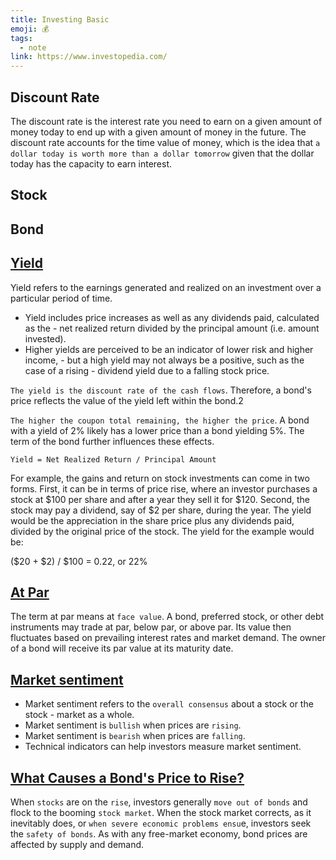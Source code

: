 ```yaml
---
title: Investing Basic
emoji: 💰
tags:
  - note
link: https://www.investopedia.com/
---
```


## Discount Rate

The discount rate is the interest rate you need to earn on a given amount of money today to end up with a given amount of money in the future. The discount rate accounts for the time value of money, which is the idea that `a dollar today is worth more than a dollar tomorrow` given that the dollar today has the capacity to earn interest.

## Stock

## Bond

## [Yield](https://www.investopedia.com/terms/y/yield.asp)

Yield refers to the earnings generated and realized on an investment over a particular period of time.

- Yield includes price increases as well as any dividends paid, calculated as the - net realized return divided by the principal amount (i.e. amount invested).
- Higher yields are perceived to be an indicator of lower risk and higher income, - but a high yield may not always be a positive, such as the case of a rising - dividend yield due to a falling stock price.

`The yield is the discount rate of the cash flows`. Therefore, a bond's price reflects the value of the yield left within the bond.2

`The higher the coupon total remaining, the higher the price`. A bond with a yield of 2% likely has a lower price than a bond yielding 5%. The term of the bond further influences these effects.

`Yield = Net Realized Return / Principal Amount`

For example, the gains and return on stock investments can come in two forms. First, it can be in terms of price rise, where an investor purchases a stock at $100 per share and after a year they sell it for $120. Second, the stock may pay a dividend, say of $2 per share, during the year. The yield would be the appreciation in the share price plus any dividends paid, divided by the original price of the stock. The yield for the example would be:

($20 + $2) / $100 = 0.22, or 22%

## [At Par](https://www.investopedia.com/terms/a/at-par.asp)

The term at par means at `face value`. A bond, preferred stock, or other debt instruments may trade at par, below par, or above par. Its value then fluctuates based on prevailing interest rates and market demand. The owner of a bond will receive its par value at its maturity date.

## [Market sentiment](https://www.investopedia.com/terms/m/marketsentiment.asp)

- Market sentiment refers to the `overall consensus` about a stock or the stock - market as a whole.
- Market sentiment is `bullish` when prices are `rising`.
- Market sentiment is `bearish` when prices are `falling`.
- Technical indicators can help investors measure market sentiment.

## [What Causes a Bond's Price to Rise?](https://www.investopedia.com/ask/answers/111414/what-causes-bonds-price-rise.asp)

When `stocks` are on the `rise`, investors generally `move out of bonds` and flock to the booming `stock market`. When the stock market corrects, as it inevitably does, or `when severe economic problems ensu`e, investors seek the `safety of bonds`. As with any free-market economy, bond prices are affected by supply and demand.
